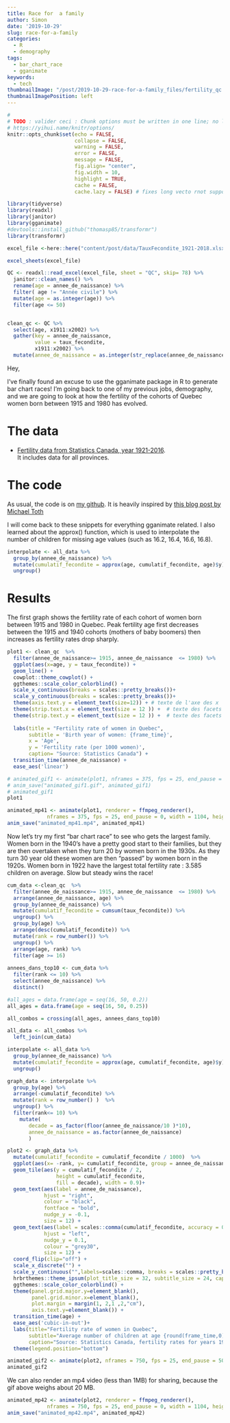 ```yaml
---
title: Race for  a family
author: Simon
date: '2019-10-29'
slug: race-for-a-family
categories:
  - R
  - demography
tags:
  - bar_chart_race
  - gganimate
keywords:
  - tech
thumbnailImage: "/post/2019-10-29-race-for-a-family_files/fertility_qc.png" 
thumbnailImagePosition: left    
---
```



```r
#
# TODO : valider ceci : Chunk options must be written in one line; no line breaks are allowed inside chunk options;
# https://yihui.name/knitr/options/
knitr::opts_chunk$set(echo = FALSE, 
                      collapse = FALSE,
                      warning = FALSE,
                      error = FALSE,
                      message = FALSE,
                      fig.align= "center",
                      fig.width = 10,
                      highlight = TRUE,
                      cache = FALSE,
                      cache.lazy = FALSE) # fixes long vecto rnot supported quand on cache des gros éléments https://stackoverflow.com/questions/39417003/long-vectors-not-supported-yet-error-in-rmd-but-not-in-r-script
```

```r
library(tidyverse)
library(readxl)
library(janitor)
library(gganimate)
#devtools::install_github("thomasp85/transformr")
library(transformr)
```

```r
excel_file <-here::here("content/post/data/TauxFecondite_1921-2018.xlsx")

excel_sheets(excel_file)

QC <- readxl::read_excel(excel_file, sheet = "QC", skip= 78) %>%
  janitor::clean_names() %>%
  rename(age = annee_de_naissance) %>%
  filter( age != "Année civile") %>%
  mutate(age = as.integer(age)) %>%
  filter(age <= 50)



```


```r
clean_qc <- QC %>% 
  select(age, x1911:x2002) %>%
  gather(key = annee_de_naissance,
         value = taux_fecondite,
         x1911:x2002) %>%
  mutate(annee_de_naissance = as.integer(str_replace(annee_de_naissance,"x", "")))

```

Hey,

I've finally found an excuse to use the gganimate package in R to generate bar chart races!  I'm going back to one of my previous jobs, demography, and we are going to look at how the fertility of the cohorts of Quebec women born between 1915 and 1980 has evolved.  

# The data   

* [Fertility data from Statistics Canada, year 1921-2016](https://github.com/SimonCoulombe/snippets/blob/master/content/post/data/TauxFecondite_1921-2018.xlsx).    
It includes data for all provinces.  

# The code  

As usual, the code is on  [my github](https://github.com/SimonCoulombe/snippets/tree/master/content/post/2019-10-29-race-for-a-family.Rmd).  It is heavily inspired by [this blog post by Michael Toth](https://www.r-bloggers.com/how-to-create-a-bar-chart-race-in-r-mapping-united-states-city-population-1790-2010/)

I will come back to these snippets for everything gganimate related.  I also learned about the approx() function, which is used to interpolate the number of children for missing age values (such as 16.2, 16.4, 16.6, 16.8).

```r
interpolate <- all_data %>%
  group_by(annee_de_naissance) %>%
  mutate(cumulatif_fecondite = approx(age, cumulatif_fecondite, age)$y) %>%
  ungroup()
```

# Results

The first graph shows the fertility rate of each cohort of women born between 1915 and 1980 in Quebec.  Peak fertility age first decreases between the 1915 and 1940 cohorts (mothers of baby boomers)  then increases as fertility rates drop sharply.

```r
plot1 <- clean_qc  %>% 
  filter(annee_de_naissance>= 1915, annee_de_naissance  <= 1980) %>%
  ggplot(aes(x=age, y = taux_fecondite)) +
  geom_line() +
  cowplot::theme_cowplot() + 
  ggthemes::scale_color_colorblind() +
  scale_x_continuous(breaks = scales::pretty_breaks())+ 
  scale_y_continuous(breaks = scales::pretty_breaks())+ 
  theme(axis.text.y = element_text(size=12)) + # texte de l'axe des x
  theme(strip.text.x = element_text(size = 12 )) +  # texte des facets titles
  theme(strip.text.y = element_text(size = 12 )) +  # texte des facets titles
  
  labs(title = "Fertility rate of women in Quebec",
       subtitle = 'Birth year of women: {frame_time}', 
       x = 'Age', 
       y = 'Fertility rate (per 1000 women)',
       caption= "Source: Statistics Canada") +
  transition_time(annee_de_naissance) +
  ease_aes('linear')


```


```r
# animated_gif1 <- animate(plot1, nframes = 375, fps = 25, end_pause = 50, width = 1200, height = 900)
# anim_save("animated_gif1.gif", animated_gif1)
# animated_gif1
plot1
```

```r

animated_mp41 <- animate(plot1, renderer = ffmpeg_renderer(),
             nframes = 375, fps = 25, end_pause = 0, width = 1104, height = 736)
anim_save("animated_mp41.mp4", animated_mp41)

```


Now let's try my first "bar chart race" to see who gets the largest family.   Women born in the 1940's have a pretty good start to their families, but they are then overtaken when they turn 20 by women born in the 1930s.  As they turn 30 year old these women are then "passed" by women born in the 1920s.   Women born in 1922 have the largest total fertility rate : 3.585 children on average.    Slow but steady wins the race!  

```r
cum_data <-clean_qc  %>% 
  filter(annee_de_naissance>= 1915, annee_de_naissance  <= 1980) %>% 
  arrange(annee_de_naissance, age) %>%
  group_by(annee_de_naissance) %>%
  mutate(cumulatif_fecondite = cumsum(taux_fecondite)) %>%
  ungroup() %>%
  group_by(age) %>%
  arrange(desc(cumulatif_fecondite)) %>%
  mutate(rank = row_number()) %>%
  ungroup() %>%
  arrange(age, rank) %>%
  filter(age >= 16) 
  
annees_dans_top10 <- cum_data %>% 
  filter(rank <= 10) %>%
  select(annee_de_naissance) %>%
  distinct()

#all_ages = data.frame(age = seq(16, 50, 0.2))
all_ages = data.frame(age = seq(16, 50, 0.25))

all_combos = crossing(all_ages, annees_dans_top10)

all_data <- all_combos %>%
  left_join(cum_data)

interpolate <- all_data %>%
  group_by(annee_de_naissance) %>%
  mutate(cumulatif_fecondite = approx(age, cumulatif_fecondite, age)$y) %>%
  ungroup()

graph_data <- interpolate %>%
  group_by(age) %>%
  arrange(-cumulatif_fecondite) %>%
  mutate(rank = row_number() )  %>%
  ungroup() %>%
  filter(rank<= 10) %>%
    mutate(
       decade = as_factor(floor(annee_de_naissance/10 )*10),
       annee_de_naissance = as.factor(annee_de_naissance)
       )  

plot2 <- graph_data %>% 
  mutate(cumulatif_fecondite = cumulatif_fecondite / 1000)  %>%
  ggplot(aes(x= -rank, y= cumulatif_fecondite, group = annee_de_naissance ))+
  geom_tile(aes(y = cumulatif_fecondite / 2, 
                height = cumulatif_fecondite,
                fill = decade), width = 0.9)+
  geom_text(aes(label = annee_de_naissance), 
            hjust = "right", 
            colour = "black", 
            fontface = "bold", 
            nudge_y = -0.1,
            size = 12) +
  geom_text(aes(label = scales::comma(cumulatif_fecondite, accuracy = 0.001)), 
            hjust = "left", 
            nudge_y = 0.1, 
            colour = "grey30",
            size = 12) +
  coord_flip(clip="off") +
  scale_x_discrete("") +
  scale_y_continuous("",labels=scales::comma, breaks = scales::pretty_breaks() )+
  hrbrthemes::theme_ipsum(plot_title_size = 32, subtitle_size = 24, caption_size = 24, base_size = 24) +
  ggthemes::scale_color_colorblind() +
  theme(panel.grid.major.y=element_blank(),
        panel.grid.minor.x=element_blank(),
        plot.margin = margin(1, 2,1 ,2,"cm"),
        axis.text.y=element_blank()) +
  transition_time(age) +
  ease_aes('cubic-in-out')+
  labs(title="Fertility rate of women in Quebec",
       subtitle="Average number of children at age {round(frame_time,0)}",
       caption="Source: Statistics Canada, fertility rates for years 1921-2016") + 
  theme(legend.position="bottom") 

```

```r
animated_gif2 <- animate(plot2, nframes = 750, fps = 25, end_pause = 50, width = 1200, height = 900)
animated_gif2
```

We can also render an mp4 video (less than 1MB) for sharing, because the gif above weighs about 20 MB.

```r

animated_mp42 <- animate(plot2, renderer = ffmpeg_renderer(),
             nframes = 750, fps = 25, end_pause = 0, width = 1104, height = 736)
anim_save("animated_mp42.mp4", animated_mp42)

```


